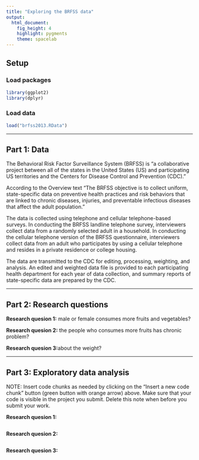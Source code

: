 ```yaml
---
title: "Exploring the BRFSS data"
output: 
  html_document: 
    fig_height: 4
    highlight: pygments
    theme: spacelab
---
```


## Setup

### Load packages

```r
library(ggplot2)
library(dplyr)
```

### Load data

```r
load("brfss2013.RData")
```

* * *

## Part 1: Data

The Behavioral Risk Factor Surveillance System (BRFSS) is "a collaborative project between all of the states in the United States (US) and participating US territories and the Centers for Disease Control and Prevention (CDC)."

According to the Overview text "The BRFSS objective is to collect uniform, state-specific data on preventive health practices and risk behaviors that are linked to chronic diseases, injuries, and preventable infectious diseases that affect the adult population."

The data is collected using telephone and cellular telephone-based surveys. In conducting the BRFSS landline telephone survey, interviewers collect data from a randomly selected adult in a household. In conducting the cellular telephone version of the BRFSS questionnaire, interviewers collect data from an adult who participates by using a cellular telephone and resides in a private residence or college housing.

The data are transmitted to the CDC for editing, processing, weighting, and analysis. An edited and weighted data file is provided to each participating health department for each year of data collection, and summary reports of state-specific data are prepared by the CDC. 

* * *

## Part 2: Research questions

**Research quesion 1:** male or female consumes more fruits and vegetables? 

**Research quesion 2:** the people who consumes more fruits has chronic problem? 

**Research quesion 3:**about the weight?


* * *

## Part 3: Exploratory data analysis

NOTE: Insert code chunks as needed by clicking on the "Insert a new code chunk" 
button (green button with orange arrow) above. Make sure that your code is visible
in the project you submit. Delete this note when before you submit your work.

**Research quesion 1:**

```r

```



**Research quesion 2:**

```r

```



**Research quesion 3:**

```r

```

